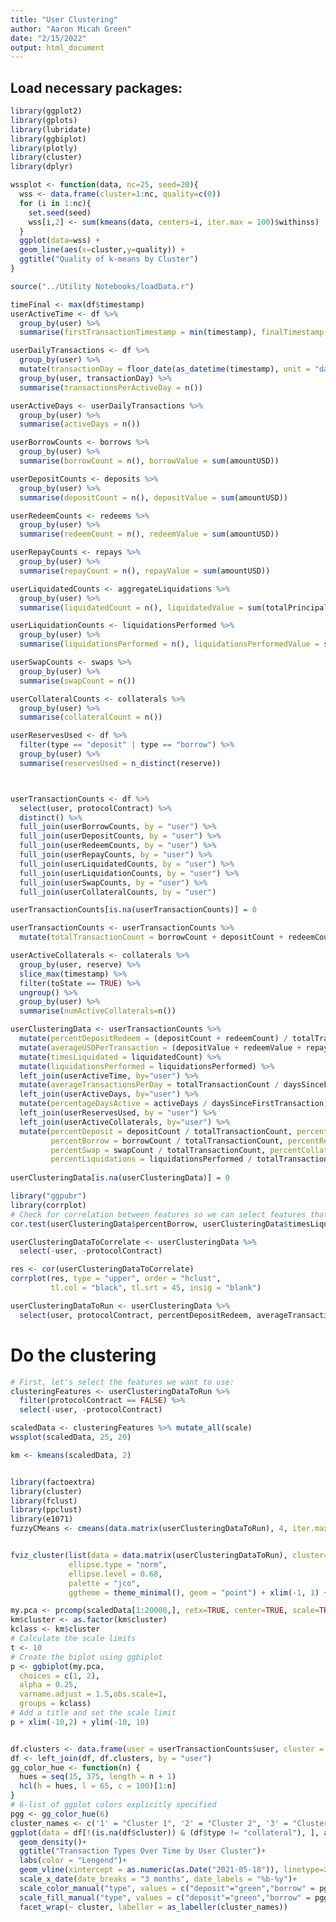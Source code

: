 ```yaml
---
title: "User Clustering"
author: "Aaron Micah Green"
date: "2/15/2022"
output: html_document
---
```

## Load necessary packages:
```r
library(ggplot2)
library(gplots)
library(lubridate)
library(ggbiplot)
library(plotly)
library(cluster)
library(dplyr)

wssplot <- function(data, nc=25, seed=20){
  wss <- data.frame(cluster=1:nc, quality=c(0))
  for (i in 1:nc){
    set.seed(seed)
    wss[i,2] <- sum(kmeans(data, centers=i, iter.max = 100)$withinss)
  }
  ggplot(data=wss) +
  geom_line(aes(x=cluster,y=quality)) +
  ggtitle("Quality of k-means by Cluster")
}
```

```r
source("../Utility Notebooks/loadData.r")
```
```r
timeFinal <- max(df$timestamp)
userActiveTime <- df %>%
  group_by(user) %>%
  summarise(firstTransactionTimestamp = min(timestamp), finalTimestamp = max(timestamp), daysSinceFirstTransaction = max((timeFinal-min(timestamp))/86400, 1))

userDailyTransactions <- df %>%
  group_by(user) %>%
  mutate(transactionDay = floor_date(as_datetime(timestamp), unit = "day")) %>%
  group_by(user, transactionDay) %>%
  summarise(transactionsPerActiveDay = n())

userActiveDays <- userDailyTransactions %>%
  group_by(user) %>%
  summarise(activeDays = n())

userBorrowCounts <- borrows %>%
  group_by(user) %>%
  summarise(borrowCount = n(), borrowValue = sum(amountUSD))

userDepositCounts <- deposits %>%
  group_by(user) %>%
  summarise(depositCount = n(), depositValue = sum(amountUSD))

userRedeemCounts <- redeems %>%
  group_by(user) %>%
  summarise(redeemCount = n(), redeemValue = sum(amountUSD))

userRepayCounts <- repays %>%
  group_by(user) %>%
  summarise(repayCount = n(), repayValue = sum(amountUSD))

userLiquidatedCounts <- aggregateLiquidations %>%
  group_by(user) %>%
  summarise(liquidatedCount = n(), liquidatedValue = sum(totalPrincipalUSD))

userLiquidationCounts <- liquidationsPerformed %>%
  group_by(user) %>%
  summarise(liquidationsPerformed = n(), liquidationsPerformedValue = sum(amountUSDCollateral))

userSwapCounts <- swaps %>%
  group_by(user) %>%
  summarise(swapCount = n())

userCollateralCounts <- collaterals %>%
  group_by(user) %>%
  summarise(collateralCount = n())

userReservesUsed <- df %>%
  filter(type == "deposit" | type == "borrow") %>%
  group_by(user) %>%
  summarise(reservesUsed = n_distinct(reserve))



userTransactionCounts <- df %>%
  select(user, protocolContract) %>%
  distinct() %>%
  full_join(userBorrowCounts, by = "user") %>%
  full_join(userDepositCounts, by = "user") %>%
  full_join(userRedeemCounts, by = "user") %>%
  full_join(userRepayCounts, by = "user") %>%
  full_join(userLiquidatedCounts, by = "user") %>%
  full_join(userLiquidationCounts, by = "user") %>%
  full_join(userSwapCounts, by = "user") %>%
  full_join(userCollateralCounts, by = "user")

userTransactionCounts[is.na(userTransactionCounts)] = 0

userTransactionCounts <- userTransactionCounts %>%
  mutate(totalTransactionCount = borrowCount + depositCount + redeemCount + repayCount + liquidatedCount + liquidationsPerformed + swapCount + collateralCount)

userActiveCollaterals <- collaterals %>%
  group_by(user, reserve) %>%
  slice_max(timestamp) %>%
  filter(toState == TRUE) %>%
  ungroup() %>%
  group_by(user) %>%
  summarise(numActiveCollaterals=n())

userClusteringData <- userTransactionCounts %>%
  mutate(percentDepositRedeem = (depositCount + redeemCount) / totalTransactionCount) %>%
  mutate(averageUSDPerTransaction = (depositValue + redeemValue + repayValue + liquidatedValue + liquidationsPerformedValue + borrowValue) / totalTransactionCount) %>%
  mutate(timesLiquidated = liquidatedCount) %>%
  mutate(liquidationsPerformed = liquidationsPerformed) %>%
  left_join(userActiveTime, by="user") %>%
  mutate(averageTransactionsPerDay = totalTransactionCount / daysSinceFirstTransaction) %>%
  left_join(userActiveDays, by="user") %>%
  mutate(percentageDaysActive = activeDays / daysSinceFirstTransaction) %>%
  left_join(userReservesUsed, by = "user") %>%
  left_join(userActiveCollaterals, by="user") %>%
  mutate(percentDeposit = depositCount / totalTransactionCount, percentRedeems = redeemCount / totalTransactionCount, 
         percentBorrow = borrowCount / totalTransactionCount, percentRepay = repayCount / totalTransactionCount,
         percentSwap = swapCount / totalTransactionCount, percentCollateral = collateralCount / totalTransactionCount,
         percentLiquidations = liquidationsPerformed / totalTransactionCount)
  
userClusteringData[is.na(userClusteringData)] = 0
```

```r
library("ggpubr")
library(corrplot)
# Check for correlation between features so we can select features that aren't correlated:
cor.test(userClusteringData$percentBorrow, userClusteringData$timesLiquidated, method = "pearson")

userClusteringDataToCorrelate <- userClusteringData %>%
  select(-user, -protocolContract)

res <- cor(userClusteringDataToCorrelate)
corrplot(res, type = "upper", order = "hclust", 
         tl.col = "black", tl.srt = 45, insig = "blank")

userClusteringDataToRun <- userClusteringData %>%
  select(user, protocolContract, percentDepositRedeem, averageTransactionsPerDay, averageUSDPerTransaction, timesLiquidated, liquidationsPerformed, activeDays, percentageDaysActive, numActiveCollaterals, reservesUsed)

```

# Do the clustering

```r
# First, let's select the features we want to use:
clusteringFeatures <- userClusteringDataToRun %>%
  filter(protocolContract == FALSE) %>%
  select(-user, -protocolContract)

scaledData <- clusteringFeatures %>% mutate_all(scale)
wssplot(scaledData, 25, 20)

km <- kmeans(scaledData, 2)


library(factoextra)
library(cluster)
library(fclust)
library(ppclust)
library(e1071)
fuzzyCMeans <- cmeans(data.matrix(userClusteringDataToRun), 4, iter.max = 1000, m = 4)


fviz_cluster(list(data = data.matrix(userClusteringDataToRun), cluster=fuzzyCMeans$cluster), 
             ellipse.type = "norm",
             ellipse.level = 0.68,
             palette = "jco",
             ggtheme = theme_minimal(), geom = "point") + xlim(-1, 1) + ylim(-1, 1)


```


```r
my.pca <- prcomp(scaledData[1:20000,], retx=TRUE, center=TRUE, scale=TRUE)
km$cluster <- as.factor(km$cluster)
kclass <- km$cluster
# Calculate the scale limits
t <- 10
# Create the biplot using ggbiplot
p <- ggbiplot(my.pca,
  choices = c(1, 2),
  alpha = 0.25,
  varname.adjust = 1.5,obs.scale=1,
  groups = kclass)
# Add a title and set the scale limit
p + xlim(-10,2) + ylim(-10, 10)



```
```r
df.clusters <- data.frame(user = userTransactionCounts$user, cluster = km$cluster)
df <- left_join(df, df.clusters, by = "user")
gg_color_hue <- function(n) {
  hues = seq(15, 375, length = n + 1)
  hcl(h = hues, l = 65, c = 100)[1:n]
}
# 6-list of ggplot colors explicitly specified
pgg <- gg_color_hue(6)
cluster_names <- c('1' = "Cluster 1", '2' = "Cluster 2", '3' = "Cluster 3", '4' = "Cluster 4", '5' = "Cluster 5")
ggplot(data = df[!(is.na(df$cluster)) & (df$type != "collateral"), ], aes(x = date,  group = type, color = type)) + 
  geom_density()+
  ggtitle("Transaction Types Over Time by User Cluster")+
  labs(color = "Lengend")+
  geom_vline(xintercept = as.numeric(as.Date("2021-05-18")), linetype=2, alpha = 0.5, color = "black")+
  scale_x_date(date_breaks = "3 months", date_labels = "%b-%y")+
  scale_color_manual("type", values = c("deposit"="green","borrow" = pgg[4], "redeem" = "yellow", "liquidation" = "red","repay"=pgg[6],"swap"=pgg[5]))+
  scale_fill_manual("type", values = c("deposit"="green","borrow" = pgg[4], "redeem" = "yellow", "liquidation" = "red","repay"=pgg[6],"swap"=pgg[5]))+
  facet_wrap(~ cluster, labeller = as_labeller(cluster_names))
```
